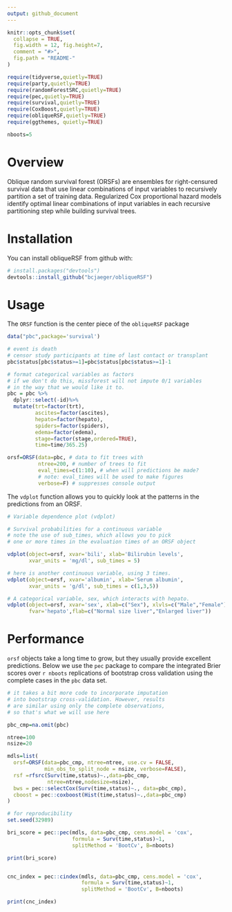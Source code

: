```yaml
---
output: github_document
---
```


<!-- README.md is generated from README.Rmd. Please edit that file -->

```r
knitr::opts_chunk$set(
  collapse = TRUE,
  fig.width = 12, fig.height=7,
  comment = "#>",
  fig.path = "README-"
)

require(tidyverse,quietly=TRUE)
require(party,quietly=TRUE)
require(randomForestSRC,quietly=TRUE)
require(pec,quietly=TRUE)
require(survival,quietly=TRUE)
require(CoxBoost,quietly=TRUE)
require(obliqueRSF,quietly=TRUE)
require(ggthemes, quietly=TRUE)

nboots=5

```



# Overview

Oblique random survival forest (ORSFs) are ensembles for right-censured survival data that use linear combinations of input variables to recursively partition a set of training data. Regularized Cox proportional hazard models identify optimal linear combinations of input variables in each recursive partitioning step while building survival trees.

# Installation

You can install obliqueRSF from github with:

```r
# install.packages("devtools")
devtools::install_github("bcjaeger/obliqueRSF")
```


# Usage

The `ORSF` function is the center piece of the `obliqueRSF` package 


```r


data("pbc",package='survival')

# event is death
# censor study participants at time of last contact or transplant
pbc$status[pbc$status>=1]=pbc$status[pbc$status>=1]-1

# format categorical variables as factors
# if we don't do this, missforest will not impute 0/1 variables 
# in the way that we would like it to.
pbc = pbc %>% 
  dplyr::select(-id)%>%
  mutate(trt=factor(trt),
         ascites=factor(ascites),
         hepato=factor(hepato),
         spiders=factor(spiders),
         edema=factor(edema),
         stage=factor(stage,ordered=TRUE),
         time=time/365.25) 

orsf=ORSF(data=pbc, # data to fit trees with
          ntree=200, # number of trees to fit
          eval_times=c(1:10), # when will predictions be made?
          # note: eval_times will be used to make figures
          verbose=F) # suppresses console output

```

The `vdplot` function allows you to quickly look at the patterns in the predictions from an ORSF.

```r

# Variable dependence plot (vdplot)

# Survival probabilities for a continuous variable
# note the use of sub_times, which allows you to pick
# one or more times in the evaluation times of an ORSF object

vdplot(object=orsf, xvar='bili', xlab='Bilirubin levels', 
       xvar_units = 'mg/dl', sub_times = 5)

```


```r

# here is another continuous variable, using 3 times.
vdplot(object=orsf, xvar='albumin', xlab='Serum albumin', 
       xvar_units = 'g/dl', sub_times = c(1,3,5))

```


```r

# A categorical variable, sex, which interacts with hepato.
vdplot(object=orsf, xvar='sex', xlab=c("Sex"), xlvls=c("Male","Female"),
       fvar='hepato',flab=c("Normal size liver","Enlarged liver"))

```

# Performance

`orsf` objects take a long time to grow, but they usually provide excellent predictions. Below we use the `pec` package to compare the integrated Brier scores over `r nboots` replications of bootstrap cross validation using the complete cases in the `pbc` data set.

```r

# it takes a bit more code to incorporate imputation 
# into bootstrap cross-validation. However, results
# are similar using only the complete observations,
# so that's what we will use here

pbc_cmp=na.omit(pbc)

ntree=100
nsize=20

mdls=list(
  orsf=ORSF(data=pbc_cmp, ntree=ntree, use.cv = FALSE, 
            min_obs_to_split_node = nsize, verbose=FALSE),
  rsf =rfsrc(Surv(time,status)~.,data=pbc_cmp,
             ntree=ntree,nodesize=nsize),
  bws = pec::selectCox(Surv(time,status)~., data=pbc_cmp),
  cboost = pec::coxboost(Hist(time,status)~.,data=pbc_cmp)
)

# for reproducibility
set.seed(32989) 

bri_score = pec::pec(mdls, data=pbc_cmp, cens.model = 'cox',
                     formula = Surv(time,status)~1, 
                     splitMethod = 'BootCv', B=nboots)

print(bri_score)


cnc_index = pec::cindex(mdls, data=pbc_cmp, cens.model = 'cox',
                        formula = Surv(time,status)~1, 
                        splitMethod = 'BootCv', B=nboots)

print(cnc_index)


```




